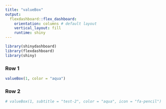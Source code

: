 ```yaml
---
title: "valueBox"
output: 
  flexdashboard::flex_dashboard:
    orientation: columns # default layout
    vertical_layout: fill
    runtime: shiny
---
```



```r
library(shinydashboard)
library(flexdashboard)
library(shiny)
```

### Row 1
```r

valueBox(1, color = "aqua")
```

### Row 2
```r

# valueBox(1, subtitle = "test-2", color = "aqua", icon = "fa-pencil")
```